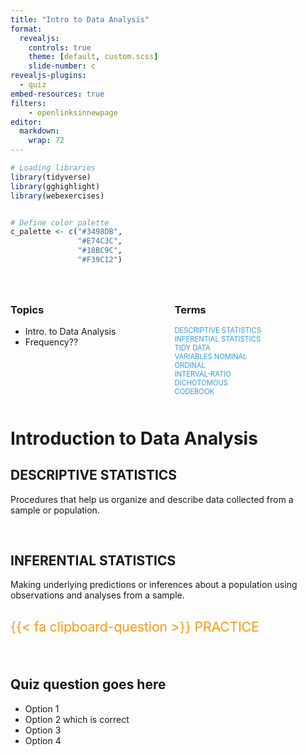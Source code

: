 ```yaml
---
title: "Intro to Data Analysis"
format: 
  revealjs:
    controls: true
    theme: [default, custom.scss]
    slide-number: c
revealjs-plugins:
  - quiz
embed-resources: true
filters:
    - openlinksinnewpage
editor: 
  markdown: 
    wrap: 72
---
```



```r
# Loading libraries
library(tidyverse)
library(gghighlight)
library(webexercises)


# Define color palette
c_palette <- c("#3498DB",
               "#E74C3C",
               "#18BC9C",
               "#F39C12")

```

#  {data-menu-title="Agenda" background-image="images/calendar.png" background-size="100px" background-repeat="repeat"}

:::::: columns
::: {.column width="50%"}
<h3>Topics</h3>

-   Intro. to Data Analysis
-   Frequency??
:::

:::: {.column width="50%"}
<h3>Terms</h3>

::: {style="font-size: 80%; color: #3498DB"}
DESCRIPTIVE STATISTICS\
INFERENTIAL STATISTICS\
TIDY DATA\
VARIABLES NOMINAL\
ORDINAL\
INTERVAL-RATIO\
DICHOTOMOUS\
CODEBOOK
:::
::::
::::::

# Introduction to Data Analysis {.theme-section}

##  {#slide4-id data-menu-title="Descriptive vs Inferential"}  

::: callout-tip
## DESCRIPTIVE STATISTICS

Procedures that help us organize and describe data collected from a sample or population.
:::

<br>

::: callout-tip
## INFERENTIAL STATISTICS

Making underlying predictions or inferences about a population using observations and analyses from a sample.
:::


##  {#slide5-id data-menu-title="Practice"}

::: {style="font-size: 150%; color: #F39C12"}
{{< fa clipboard-question >}} PRACTICE
:::

<br>

## Quiz question goes here {.quiz-question background-image="images/clipboard-question.png" background-size="100px" background-repeat="repeat"}

- Option 1
- [Option 2 which is correct]{.correct}
- Option 3
- Option 4


